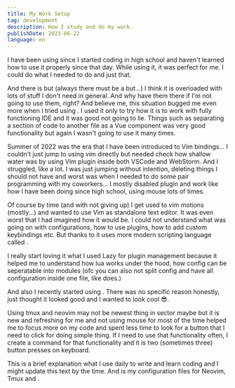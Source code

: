 ```yaml
---
title: My Work Setup
tag: development
description: How I study and do my work.
publishDate: 2023-06-22
language: en
---
```



I have been using <ContentLink href="https://code.visualstudio.com/" text="VSCode" isOutLink /> since I started coding in high school and haven't learned how to use it properly since that day. While using it, it was perfect for me. I could do what I needed to do and just that.

And there is but (always there must be a but...) I think it is overloaded with lots of stuff I don't need in general. And why have them there if I'm not going to use them, right? And believe me, this situation bugged me even more when I tried using <ContentLink href="https://www.jetbrains.com/webstorm/" text="WebStorm" isOutLink/>. I used it only to try how it is to work with fully functioning IDE and it was good not going to lie. Things such as separating a section of code to another file as a Vue component was very good functionality but again I wasn't going to use it many times.

Summer of 2022 was the era that I have been introduced to Vim bindings... I couldn't just jump to using vim directly but needed check how shallow water was by using Vim plugin inside both VSCode and WebStorm. And I struggled, like a lot. I was just jumping without intention, deleting things I should not have and worst was when I needed to do some pair programming with my coworkers... I mostly disabled plugin and work like how I have been doing since high school, using mouse lots of times.

Of course by time (and with not giving up) I get used to vim motions (mostly...) and wanted to use Vim as standalone text editor. It was even worst that I had imagined how it would be. I could not understand what was going on with configurations, how to use plugins, how to add custom keybindings etc. But thanks to <ContentLink href="https://neovim.io/" text="Neovim" isOutLink /> it uses more modern scripting language called <ContentLink href="https://www.lua.org/" text="Lua" isOutlink />.

I really start loving it what I used Lazy for plugin management because it helped me to understand how lua works under the hood, how config can be seperatable into modules (ofc you can also not split config and have all configuration inside one file, like <ContentLink href="https://arslan.io/2023/05/10/the-benefits-of-using-a-single-init-lua-vimrc-file/" text="Fatih" isOutLink /> does.)

And also I recently started using <ContentLink href="https://github.com/tmux/tmux/wiki" text="Tmux" isOutLink />. There was no specific reason honestly, just thought it looked good and I wanted to look cool 😎.

Using tmux and neovim may not be newest thing in sector maybe but it is new and refreshing for me and not using mouse for most of the time helped me to focus more on my code and spent less time to look for a button that I need to click for doing simple thing. If I need to use that functionality often, I create a command for that functionality and it is two (sometimes three) button presses on keyboard.

This is a brief explanation what I use daily to write and learn coding and I might update this text by the time. And <ContentLink href="https://github.com/doganalper/dotfiles" text="here" isOutLink /> is my configuration files for Neovim, Tmux and <ContentLink href="https://github.com/kovidgoyal/kitty" text="Kitty" isOutLink/>.
